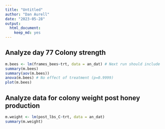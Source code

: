 ```yaml
---
title: "Untitled"
author: "Dan Aurell"
date: "2023-05-28"
output:   
  html_document: 
    keep_md: yes
---
```



## Analyze day 77 Colony strength

```r
m.bees <- lm(frames_bees~trt, data = an_dat) # Next run should include a yard level random effect
summary(m.bees)
summary(aov(m.bees))
anova(m.bees) # No effect of treatment (p=0.9999)
plot(m.bees)
```

## Analyze data for colony weight post honey production

```r
m.weight <- lm(post_lbs_C~trt, data = an_dat)
summary(m.weight)
```






